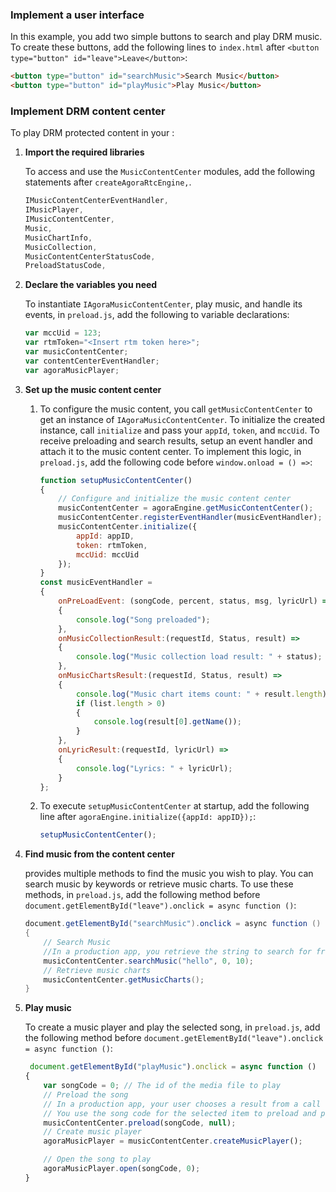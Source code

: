 <PlatformWrapper platform="electron">

### Implement a user interface

In this example, you add two simple buttons to search and play DRM music. To create these buttons, add the following lines to `index.html` after `<button type="button" id="leave">Leave</button>`:

```html
<button type="button" id="searchMusic">Search Music</button>
<button type="button" id="playMusic">Play Music</button>
```
### Implement DRM content center

To play DRM protected content in your <Vpl k="CLIENT" />:

1. **Import the required libraries**

    To access and use the `MusicContentCenter` modules, add the following statements after `createAgoraRtcEngine,`.

    ```javascript
    IMusicContentCenterEventHandler,
    IMusicPlayer,
    IMusicContentCenter,
    Music,
    MusicChartInfo,
    MusicCollection,
    MusicContentCenterStatusCode,
    PreloadStatusCode,
    ```

1. **Declare the variables you need**

    To instantiate `IAgoraMusicContentCenter`, play music, and handle its events, in `preload.js`, add the following to variable declarations:

    ```javascript
    var mccUid = 123;
    var rtmToken="<Insert rtm token here>";
    var musicContentCenter;
    var contentCenterEventHandler;
    var agoraMusicPlayer;
    ```

1. **Set up the music content center**

    1. To configure the music content, you call `getMusicContentCenter` to get an instance of `IAgoraMusicContentCenter`. To initialize the created instance, call `initialize` and pass your `appId`, `token`, and `mccUid`. To receive preloading and search results, setup an event handler and attach it to the music content center. To implement this logic, in `preload.js`, add the following code before `window.onload = () =>`:

        ```javascript
        function setupMusicContentCenter()
        {
            // Configure and initialize the music content center
            musicContentCenter = agoraEngine.getMusicContentCenter();
            musicContentCenter.registerEventHandler(musicEventHandler);
            musicContentCenter.initialize({
                appId: appID,
                token: rtmToken,
                mccUid: mccUid
            });
        }
        const musicEventHandler =
        {
            onPreLoadEvent: (songCode, percent, status, msg, lyricUrl) =>
            {
                console.log("Song preloaded");
            },
            onMusicCollectionResult:(requestId, Status, result) =>
            {
                console.log("Music collection load result: " + status);
            },
            onMusicChartsResult:(requestId, Status, result) =>
            {
                console.log("Music chart items count: " + result.length);
                if (list.length > 0) 
                {
                    console.log(result[0].getName());
                }
            },
            onLyricResult:(requestId, lyricUrl) =>
            {
                console.log("Lyrics: " + lyricUrl);
            }
        };
        ```

    1. To execute `setupMusicContentCenter` at startup, add the following line after `agoraEngine.initialize({appId: appID});`:

        ```javascript
        setupMusicContentCenter();
        ```

1. **Find music from the content center**

    <Vg k="RTEE_DRM" /> provides multiple methods to find the music you wish to play. You can search music by keywords or retrieve music charts. To use these methods, in `preload.js`, add the following method before `document.getElementById("leave").onclick = async function ()`:

    ```java
    document.getElementById("searchMusic").onclick = async function ()
    {
        // Search Music
        //In a production app, you retrieve the string to search for from your UI.
        musicContentCenter.searchMusic("hello", 0, 10);
        // Retrieve music charts
        musicContentCenter.getMusicCharts();
    }
    ```

1. **Play music**

    To create a music player and play the selected song, in `preload.js`, add the following method before `document.getElementById("leave").onclick = async function ()`:

    ```javascript
     document.getElementById("playMusic").onclick = async function ()
    {
        var songCode = 0; // The id of the media file to play
        // Preload the song
        // In a production app, your user chooses a result from a call to  searchMusic
        // You use the song code for the selected item to preload and play music.
        musicContentCenter.preload(songCode, null);
        // Create music player
        agoraMusicPlayer = musicContentCenter.createMusicPlayer();

        // Open the song to play
        agoraMusicPlayer.open(songCode, 0);
    }
    ```

</PlatformWrapper>